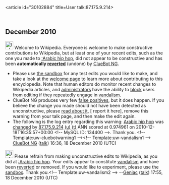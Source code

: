 <article id="30102884" title=User talk:87.175.9.214>
	<talkpage id="30102884" title="User talk:87.175.9.214">


== December 2010 ==
[[Image:Information.svg|left|25px|alt=|link=]] Welcome to Wikipedia. Everyone is welcome to make constructive contributions to Wikipedia, but at least one of your recent edits, such as the one you made to [[:Arabic hip hop]], did not appear to be constructive and has been '''automatically [[Help:Reverting|reverted]]''' (undone) by [[User:ClueBot NG|ClueBot NG]]. 
* Please use [[Wikipedia:Sandbox|the sandbox]] for any test edits you would like to make, and take a look at the [[Wikipedia:Introduction|welcome page]] to learn more about contributing to this encyclopedia. Note that human editors do monitor recent changes to Wikipedia articles, and [[WP:ADMINS|administrators]] have the ability to [[WP:BLOCK|block]] users from editing if they repeatedly engage in [[WP:vandalism|vandalism]].
* ClueBot NG produces very few [[User:ClueBot NG#Information About False Positives|false positives]], but it does happen. If you believe the change you made should not have been detected as unconstructive, please [[User:ClueBot NG#Information About False Positives|read about it]], [{{User:ClueBot NG/Warnings/FPReport|134400}} report it here], remove this warning from your talk page, and then make the edit again. 
* The following is the log entry regarding this warning: [[Arabic hip hop]] was [http://en.wikipedia.org/w/index.php?title=Arabic+hip+hop&amp;diff=403033295&amp;oldid=402984457 changed] by [[Special:Contributions/87.175.9.214|87.175.9.214]] [[User:87.175.9.214|(u)]] [[User talk:87.175.9.214|(t)]] ANN scored at 0.974961 on 2010-12-18T16:35:57+00:00 &lt;!-- MySQL ID: 134400 --&gt;. Thank you. &lt;!-- Template:uw-cluebotwarning1 --&gt;&lt;!-- Template:uw-vandalism1 --&gt; [[User:ClueBot NG|ClueBot NG]] ([[User talk:ClueBot NG|talk]]) 16:36, 18 December 2010 (UTC)

[[File:Information.svg|25px|alt=|link=]] Please refrain from making unconstructive edits to Wikipedia, as you did at [[:Arabic hip hop]]. Your edits appear to constitute [[Wikipedia:Vandalism|vandalism]] and have been [[Help:Reverting|reverted]] or removed. If you would like to experiment, please use the [[Wikipedia:Sandbox|sandbox]]. Thank you.&lt;!-- Template:uw-vandalism2 --&gt; --[[User:Geniac|Geniac]] ([[User talk:Geniac|talk]]) 17:55, 18 December 2010 (UTC)
	</talkpage>
</article>